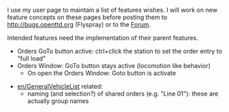 I use my user page to maintain a list of features wishes. I will work on new feature concepts on these pages before posting them to http://bugs.openttd.org (Flyspray) or to the [http://www.tt-forums.net/viewforum.php?f=55 Forum].

Intended features need the implementation of their parent features.


* Orders GoTo button active: ctrl+click the station to set the order entry to "full load" {{en/Flyspray|1194}}
* Orders Window: GoTo button stays active (locomotion like behavior)
** On open the Orders Window: Goto button is activate

* [[en/GeneralVehicleList]] related: {{en/Flyspray|1324}}
** naming (and selection?) of shared orders (e.g. "Line 01"): these are actually group names